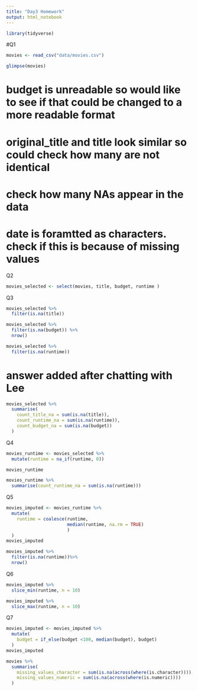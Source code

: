 ```yaml
---
title: "Day3 Homework"
output: html_notebook
---
```


```r
library(tidyverse)
```


#Q1

```r
movies <- read_csv("data/movies.csv")
```


```r
glimpse(movies)
```

# budget is unreadable so would like to see if that could be changed to a more readable format
# original_title and title look similar so could check how many are not identical
# check how many NAs appear in the data
# date is foramtted as characters. check if this is because of missing values


Q2

```r
movies_selected <- select(movies, title, budget, runtime )
```

Q3
```r
movies_selected %>%
  filter(is.na(title))

```

```r
movies_selected %>%
  filter(is.na(budget)) %>%
  nrow()

```
```r
movies_selected %>%
  filter(is.na(runtime))

``` 

# answer added after chatting with Lee

```r
movies_selected %>%
  summarise(
    count_title_na = sum(is.na(title)),
    count_runtime_na = sum(is.na(runtime)),
    count_budget_na = sum(is.na(budget))
  )
```


Q4

```r
movies_runtime <- movies_selected %>%
  mutate(runtime = na_if(runtime, 0))

movies_runtime
```

```r
movies_runtime %>%
  summarise(count_runtime_na = sum(is.na(runtime)))


```


Q5

```r
movies_imputed <- movies_runtime %>%
  mutate(
    runtime = coalesce(runtime, 
                       median(runtime, na.rm = TRUE)
                       )
  )
movies_imputed
```

```r
movies_imputed %>%
  filter(is.na(runtime))%>%
  nrow()
```

Q6

```r
movies_imputed %>%
  slice_min(runtime, n = 10)
```

```r
movies_imputed %>%
  slice_max(runtime, n = 10)
```

Q7

```r
movies_imputed <- movies_imputed %>%
  mutate(
    budget = if_else(budget <100, median(budget), budget)
  )
movies_imputed
```

```r
movies %>%
  summarise(
    missing_values_character = sum(is.na(across(where(is.character)))),
    missing_values_numeric = sum(is.na(across(where(is.numeric))))
  )
```


